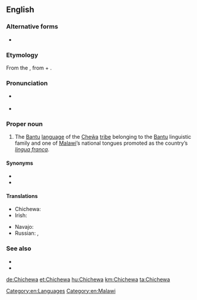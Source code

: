 {{also|Chicheŵa}}
==English==
{{wikipedia|Chewa language}}

===Alternative forms===
* {{l|en|Chicheŵa}}

===Etymology===
From the {{etyl|ny|en}} {{m|ny|Chichewa|Chicheŵa}}, from {{m|ny|chi-||language}} + {{m|ny|Chewa|Cheŵa}}.

===Pronunciation===
* {{a|UK}} {{IPA|/tʃᵻˈtʃɛwə/|lang=en}}
* {{a|US}} {{IPA|/tʃəˈtʃɛwə/|lang=en}}
{{rfap|lang=en}}

===Proper noun===
{{en-proper noun}}

# The [[Bantu]] [[language]] of the [[Cheŵa]] [[tribe]] belonging to the [[Bantu]] linguistic family and one of [[Malawi]]’s national tongues promoted as the country’s ''[[lingua franca]]''.

====Synonyms====
* {{l|en|Nyanja}}
* {{l|en|Chewa}}

====Translations====
{{trans-top|language}}
* Chichewa: {{t|ny|Chicheŵa}}
* Irish: {{t|ga|Siséivis|f}}
{{trans-mid}}
* Navajo: {{t|nv|Chéwa bizaad}}
* Russian: {{t+|ru|нья́нджа|m}}, {{t|ru|че́ва|m}}
{{trans-bottom}}

===See also===
* {{langcat|ny}}
* {{ISO 639|link=Ethnologue|1code=ny|code=nya}}

[[Category:en:Languages]]
[[Category:en:Malawi]]

[[de:Chichewa]]
[[et:Chichewa]]
[[hu:Chichewa]]
[[km:Chichewa]]
[[ta:Chichewa]]